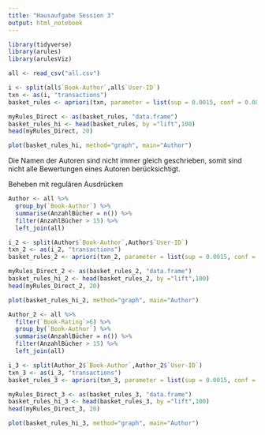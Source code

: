 ```yaml
---
title: "Hausaufgabe Session 3"
output: html_notebook
---
```


```r
library(tidyverse)
library(arules)
library(arulesViz)
```

```r
all <- read_csv("all.csv")
```

```r
i <- split(all$`Book-Author`,all$`User-ID`)
txn <- as(i, "transactions")
basket_rules <- apriori(txn, parameter = list(sup = 0.0015, conf = 0.08, minlen=2, target="rules"))
```

```r
myRules_Direct <- as(basket_rules, "data.frame")
basket_rules_hi <- head(basket_rules, by ="lift",100)
head(myRules_Direct, 20)
```
```r
plot(basket_rules_hi, method="graph", main="Author")
```

Die Namen der Autoren sind nicht immer gleich geschrieben, somit sind nicht alle Bewertungen eines Autoren berücksichtigt.

Beheben mit regulären Ausdrücken

```r
Author <- all %>%
  group_by(`Book-Author`) %>%
  summarise(AnzahlBücher = n()) %>%
  filter(AnzahlBücher > 15) %>%
  left_join(all)
```

```r
i_2 <- split(Author$`Book-Author`,Author$`User-ID`)
txn_2 <- as(i_2, "transactions")
basket_rules_2 <- apriori(txn_2, parameter = list(sup = 0.0015, conf = 0.08, minlen=2, target="rules"))
```

```r
myRules_Direct_2 <- as(basket_rules_2, "data.frame")
basket_rules_hi_2 <- head(basket_rules_2, by ="lift",100)
head(myRules_Direct_2, 20)
```

```r
plot(basket_rules_hi_2, method="graph", main="Author")
```

```r
Author_2 <- all %>%
  filter(`Book-Rating`>6) %>%
  group_by(`Book-Author`) %>%
  summarise(AnzahlBücher = n()) %>%
  filter(AnzahlBücher > 15) %>%
  left_join(all)
```


```r
i_3 <- split(Author_2$`Book-Author`,Author_2$`User-ID`)
txn_3 <- as(i_3, "transactions")
basket_rules_3 <- apriori(txn_3, parameter = list(sup = 0.0015, conf = 0.08, minlen=2, target="rules"))
```


```r
myRules_Direct_3 <- as(basket_rules_3, "data.frame")
basket_rules_hi_3 <- head(basket_rules_3, by ="lift",100)
head(myRules_Direct_3, 20)
```

```r
plot(basket_rules_hi_3, method="graph", main="Author")
```




